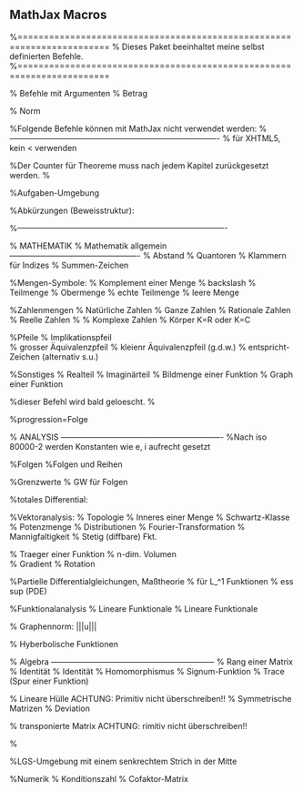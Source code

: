 
:::: {.content-visible when-format="html"}
## MathJax Macros {visibility="hidden" .hidden}

%=======================================================================
% Dieses Paket beeinhaltet meine selbst definierten Befehle.
%=======================================================================

% Befehle mit Argumenten
\newcommand{\abs}[1]{\left\lvert #1 \right\rvert}				% Betrag
\newcommand{\norm}[1]{\left\lVert #1 \right\rVert}				% Norm
\newcommand{\ddt}{\frac{\mathrm{d}}{\mathrm{d}t}}
\newcommand{\ddx}{\frac{\mathrm{d}}{\mathrm{d}x}}


%Folgende Befehle können mit MathJax nicht verwendet werden:
%-------------------------------------------------------------------------------
\newcommand{\lt}{<}								% für XHTML5, kein < verwenden
\newcommand{\gt}{>}


\newcommand{\ab}{\item[a)\,$\Rightarrow$\,b)]}
\newcommand{\ac}{\item[a)\,$\Rightarrow$\,c)]}
\newcommand{\ad}{\item[a)\,$\Rightarrow$\,d)]}
\newcommand{\ba}{\item[b)\,$\Rightarrow$\,a)]}
\newcommand{\bc}{\item[b)\,$\Rightarrow$\,c)]}
\newcommand{\bd}{\item[b)\,$\Rightarrow$\,d)]}
\newcommand{\ca}{\item[c)\,$\Rightarrow$\,a)]}
\newcommand{\cb}{\item[c)\,$\Rightarrow$\,b)]}
\newcommand{\cd}{\item[c)\,$\Rightarrow$\,d)]}
\newcommand{\da}{\item[d)\,$\Rightarrow$\,a)]}
\newcommand{\db}{\item[d)\,$\Rightarrow$\,b)]}
\newcommand{\dc}{\item[d)\,$\Rightarrow$\,c)]}

\newcommand{\hinr}{\item[\enquote{$\Rightarrow$}]}
\newcommand{\rueckr}{\item[\enquote{$\Leftarrow$}]}


%Der Counter für Theoreme muss nach jedem Kapitel zurückgesetzt werden.
%\newcommand{\Aufgabe}[1][]{\section*{Aufgabe #1}}			%Aufgaben-Umgebung


%Abkürzungen (Beweisstruktur):
\newcommand{\geg}{\underline{geg.:}\:}
\newcommand{\ges}{\underline{ges.:}\:}
\newcommand{\Beh}{\underline{Beh.:}\:}
\newcommand{\Bew}{\underline{Bew.:}\:}
\newcommand{\Vor}{\underline{Vor.:}\:}
\newcommand{\Ann}{\underline{Ann.:}\:}
\newcommand{\zzg}{\underline{z.\,zg.:}\:}
\newcommand{\dH}{d.\,h.\ }
\newcommand{\zB}{z.\,B. }
\newcommand{\obda}{oBdA.\,}

%-------------------------------------------------------------------------------




% MATHEMATIK
% Mathematik allgemein -------------------------------------------------
\newcommand{\dist}{\mathrm{dist}}				% Abstand
\newcommand{\A}{\forall}						% Quantoren
\newcommand{\E}{\exists}
\newcommand{\n}{{n \in \mathbb{N}} }			% Klammern für Indizes
\newcommand{\s}{\sum\limits}					% Summen-Zeichen

%Mengen-Symbole:
\renewcommand{\c}{^{\mathsf{c}}}				% Komplement einer Menge
\newcommand{\sm}{\setminus}						% backslash
\newcommand{\tm}{\subseteq}						% Teilmenge
\newcommand{\om}{\supseteq}						% Obermenge
\newcommand{\etm}{\subsetneq}					% echte Teilmenge
\newcommand{\lm}{\emptyset}						% leere Menge

%Zahlenmengen
\newcommand{\N}{\mathbb{N}}						% Natürliche Zahlen
\newcommand{\Z}{\mathbb{Z}}						% Ganze Zahlen
\newcommand{\Q}{\mathbb{Q}}						% Rationale Zahlen
\newcommand{\R}{\mathbb{R}}						% Reelle Zahlen
%\newcommand{\Complex}{\mathbb{C}}				% Komplexe Zahlen
\newcommand{\K}{\mathbb{K}}						% Körper K=R oder K=C

%Pfeile
\newcommand{\imp}{\implies}						% Implikationspfeil  
\newcommand{\eqv}{\Longleftrightarrow}			% grosser Äquivalenzpfeil
\newcommand{\gdw}{\Leftrightarrow}				% kleienr Äquivalenzpfeil (g.d.w.)
\newcommand{\hateq}{\widehat{=}}				% entspricht-Zeichen (alternativ s.u.)

%Sonstiges
\renewcommand{\Re}{\operatorname{Re}}			% Realteil
\renewcommand{\Im}{\operatorname{Im}}			% Imaginärteil
\newcommand{\im}{\mathrm{im}}					% Bildmenge einer Funktion
\newcommand{\img}{\mathrm{img}}
\newcommand{\graph}{\mathrm{graph}}				% Graph einer Funktion


%dieser Befehl wird bald geloescht.
%\newcommand{\p}[2]{\left(#1_#2 \right)_{#2\in\mathbb{N}}}                  %progression=Folge





% ANALYSIS -------------------------------------------------------------
%Nach iso 80000-2 werden Konstanten wie e, i aufrecht gesetzt
\newcommand{\e}{\mathsf{e}}
\renewcommand{\i}{\mathsf{i}}
\newcommand{\0}{\mathrm{0}}
\newcommand{\1}{\mathrm{1}}

%Folgen
\newcommand{\an}{\left(a_n\right)_{n\in\mathbb{N}}}		%Folgen und Reihen 
\newcommand{\bn}{\left(b_n\right)_{n\in\mathbb{N}}}
\newcommand{\cn}{\left(c_n\right)_{n\in\mathbb{N}}}
\newcommand{\zn}{\left(z_n\right)_{n\in\mathbb{N}}}

%Grenzwerte
\newcommand{\limn}{\lim\limits_{n\to\infty}}
\newcommand{\limk}{\lim\limits_{k\to\infty}}
\newcommand{\limx}{\lim\limits_{x\to\infty}}
\newcommand{\lima}{\lim\limits_{n\to\infty} a_n}		% GW für Folgen
\newcommand{\limb}{\lim\limits_{n\to\infty} b_n}
\newcommand{\limc}{\lim\limits_{n\to\infty} c_n}
\newcommand{\limz}{\lim\limits_{n\to\infty} z_n}

%totales Differential:
\newcommand{\dx}{\,\mathrm{d}x}
\newcommand{\dX}{\,\mathrm{d}\mathbf{x}}
\newcommand{\dy}{\,\mathrm{d}y}
\newcommand{\dz}{\,\mathrm{d}z}
\newcommand{\ds}{\,\mathrm{d}s}
\newcommand{\dt}{\,\mathrm{d}t}
\newcommand{\dV}{\,\mathrm{d}V}
\newcommand{\dS}{\,\mathrm{d}S}
\newcommand{\df}{\mathrm{d}f}
\newcommand{\dg}{\mathrm{d}g}

%Vektoranalysis:
\renewcommand{\O}{\mathcal{O}}				% Topologie
\newcommand{\Int}{\mathrm{Int}}				% Inneres einer Menge
\DeclareMathOperator{\interior}{int}
\renewcommand{\S}{\mathcal{S}}				% Schwartz-Klasse
\renewcommand{\P}{\mathcal{P}}				% Potenzmenge
\newcommand{\D}{\mathcal{D}}				% Distributionen
\newcommand{\F}{\mathcal{F}}				% Fourier-Transformation
\newcommand{\M}{\mathcal{M}}				% Mannigfaltigkeit
\newcommand{\Cs}{\mathcal{C}}				% Stetig (diffbare) Fkt.

\DeclareMathOperator{\supp}{supp}			% Traeger einer Funktion
\DeclareMathOperator{\vol}{vol}				% n-dim. Volumen                 
\DeclareMathOperator{\grad}{grad}			% Gradient
\DeclareMathOperator{\rot}{rot}				% Rotation

%Partielle Differentialgleichungen, Maßtheorie
\newcommand{\loc}{\mathrm{loc}}				% für L_\loc^1 Funktionen
\newcommand{\ess}{\mathrm{ess}}				% ess sup (PDE)

%Funktionalanalysis
\newcommand{\Lin}{\mathrm{Lin}}				% Lineare Funktionale
\renewcommand{\L}{\mathrm{L}}			    % Lineare Funktionale
\newcommand{\cof}{\mathrm{cof}}	

% Graphennorm: |||u|||
\newcommand{\lipnorm}[1]{{\left\vert\kern-0.25ex\left\vert\kern-0.25ex\left\vert #1
    \right\vert\kern-0.25ex\right\vert\kern-0.25ex\right\vert}}
\newcommand{\graphnorm}[1]{{\left\vert\kern-0.25ex\left\vert\kern-0.25ex\left\vert #1
    \right\vert\kern-0.25ex\right\vert\kern-0.25ex\right\vert}}


% Hyberbolische Funktionen
\DeclareMathOperator{\sech}{sech}
\DeclareMathOperator{\csch}{csch}
\DeclareMathOperator{\arcsec}{arcsec}
\DeclareMathOperator{\arccot}{arccot}
\DeclareMathOperator{\arccsc}{arccsc}
\DeclareMathOperator{\arccosh}{arccosh}
\DeclareMathOperator{\arcsinh}{arcsinh}
\DeclareMathOperator{\arctanh}{arctanh}
\DeclareMathOperator{\arcsech}{arcsech}
\DeclareMathOperator{\arccsch}{arccsch}
\DeclareMathOperator{\arccoth}{arccoth}

\DeclareMathOperator{\acosh}{acosh}
\DeclareMathOperator{\asinh}{asinh}
\DeclareMathOperator{\atanh}{atanh}
\DeclareMathOperator{\asech}{asech}
\DeclareMathOperator{\acsch}{acsch}
\DeclareMathOperator{\acoth}{acoth}


% Algebra --------------------------------------------------------------
\DeclareMathOperator{\rk}{rg}		% Rang einer Matrix
\DeclareMathOperator{\rg}{rg}
\DeclareMathOperator{\id}{id}		% Identität
\DeclareMathOperator{\Id}{Id}		% Identität
\DeclareMathOperator{\Hom}{Hom}		% Homomorphismus
\DeclareMathOperator{\sgn}{sgn}		% Signum-Funktion
\DeclareMathOperator{\tr}{tr}		% Trace (Spur einer Funktion)

\newcommand{\spn}{\mathrm{span}}	% Lineare Hülle ACHTUNG: \span Primitiv nicht überschreiben!!
\newcommand{\sym}{\mathrm{sym}}		% Symmetrische Matrizen
\newcommand{\dev}{\mathrm{dev}}		% Deviation 

\newcommand{\trans}{^{\intercal}}	% transponierte Matrix ACHTUNG: \t Primitiv nicht überschreiben!!
\newcommand{\transpose}{^{\intercal}}	
\newcommand{\transposed}{^{\intercal}}	


%\newenvironment{LGS}[1]{\newcommand{\Vektor}{#1} \left( \begin{matrix}}{\end{matrix} \; \left\vert \, \begin{matrix} \Vektor \end{matrix} \right.\right)}                                      
%LGS-Umgebung mit einem senkrechtem Strich in der Mitte

%Numerik
\newcommand{\cond}{\mathrm{cond}}	% Konditionszahl
\DeclareMathOperator{\Cof}{Cof} 	% Cofaktor-Matrix

::::
